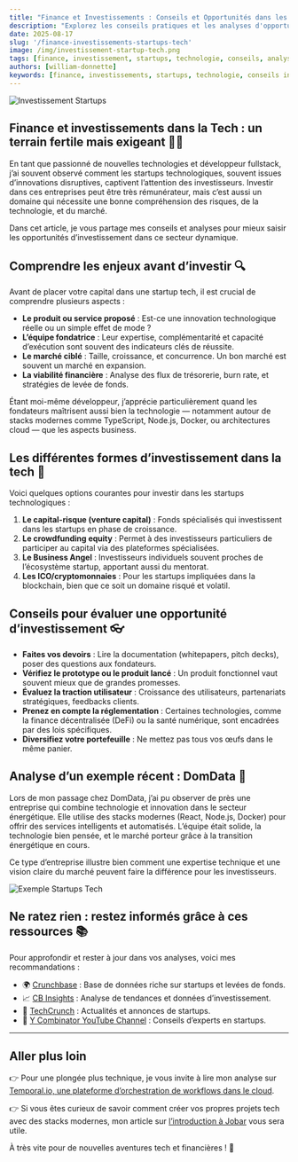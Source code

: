 ```yaml
---
title: "Finance et Investissements : Conseils et Opportunités dans les Startups Tech"
description: "Explorez les conseils pratiques et les analyses d'opportunités pour investir dans les startups et entreprises technologiques."
date: 2025-08-17
slug: '/finance-investissements-startups-tech'
image: /img/investissement-startup-tech.png
tags: [finance, investissement, startups, technologie, conseils, analyse]
authors: [william-donnette]
keywords: [finance, investissements, startups, technologie, conseils investissement, analyse financière]
---
```



![Investissement Startups](/img/investissement-startup-tech.png 'Investissement dans les startups technologiques')

<HorizontalDisplay />

<!--truncate-->

## Finance et investissements dans la Tech : un terrain fertile mais exigeant 💼🚀

En tant que passionné de nouvelles technologies et développeur fullstack, j’ai souvent observé comment les startups technologiques, souvent issues d’innovations disruptives, captivent l’attention des investisseurs. Investir dans ces entreprises peut être très rémunérateur, mais c’est aussi un domaine qui nécessite une bonne compréhension des risques, de la technologie, et du marché.

Dans cet article, je vous partage mes conseils et analyses pour mieux saisir les opportunités d’investissement dans ce secteur dynamique.

<ArialInArticle />

## Comprendre les enjeux avant d’investir 🔍

Avant de placer votre capital dans une startup tech, il est crucial de comprendre plusieurs aspects :

- **Le produit ou service proposé** : Est-ce une innovation technologique réelle ou un simple effet de mode ?
- **L’équipe fondatrice** : Leur expertise, complémentarité et capacité d’exécution sont souvent des indicateurs clés de réussite.
- **Le marché ciblé** : Taille, croissance, et concurrence. Un bon marché est souvent un marché en expansion.
- **La viabilité financière** : Analyse des flux de trésorerie, burn rate, et stratégies de levée de fonds.

Étant moi-même développeur, j’apprécie particulièrement quand les fondateurs maîtrisent aussi bien la technologie — notamment autour de stacks modernes comme TypeScript, Node.js, Docker, ou architectures cloud — que les aspects business.

## Les différentes formes d’investissement dans la tech 💸

Voici quelques options courantes pour investir dans les startups technologiques :

1. **Le capital-risque (venture capital)** : Fonds spécialisés qui investissent dans les startups en phase de croissance.
2. **Le crowdfunding equity** : Permet à des investisseurs particuliers de participer au capital via des plateformes spécialisées.
3. **Le Business Angel** : Investisseurs individuels souvent proches de l’écosystème startup, apportant aussi du mentorat.
4. **Les ICO/cryptomonnaies** : Pour les startups impliquées dans la blockchain, bien que ce soit un domaine risqué et volatil.

<ArialInArticle />

## Conseils pour évaluer une opportunité d’investissement 👓

- **Faites vos devoirs** : Lire la documentation (whitepapers, pitch decks), poser des questions aux fondateurs.
- **Vérifiez le prototype ou le produit lancé** : Un produit fonctionnel vaut souvent mieux que de grandes promesses.
- **Évaluez la traction utilisateur** : Croissance des utilisateurs, partenariats stratégiques, feedbacks clients.
- **Prenez en compte la réglementation** : Certaines technologies, comme la finance décentralisée (DeFi) ou la santé numérique, sont encadrées par des lois spécifiques.
- **Diversifiez votre portefeuille** : Ne mettez pas tous vos œufs dans le même panier.

## Analyse d’un exemple récent : DomData 🚀

Lors de mon passage chez DomData, j’ai pu observer de près une entreprise qui combine technologie et innovation dans le secteur énergétique. Elle utilise des stacks modernes (React, Node.js, Docker) pour offrir des services intelligents et automatisés. L’équipe était solide, la technologie bien pensée, et le marché porteur grâce à la transition énergétique en cours.

Ce type d’entreprise illustre bien comment une expertise technique et une vision claire du marché peuvent faire la différence pour les investisseurs.

![Exemple Startups Tech](/img/domdata-startup-tech.png "DomData Exemple startup technologique")

<ArialInArticle />

## Ne ratez rien : restez informés grâce à ces ressources 📚

Pour approfondir et rester à jour dans vos analyses, voici mes recommandations :

- 🌍 [Crunchbase](https://www.crunchbase.com/) : Base de données riche sur startups et levées de fonds.
- 📈 [CB Insights](https://www.cbinsights.com/) : Analyse de tendances et données d’investissement.
- 📰 [TechCrunch](https://techcrunch.com/) : Actualités et annonces de startups.
- 🎥 [Y Combinator YouTube Channel](https://www.youtube.com/user/ycombinator) : Conseils d’experts en startups.

---

<ArialMultiplex />

## Aller plus loin

👉 Pour une plongée plus technique, je vous invite à lire mon analyse sur [Temporal.io, une plateforme d’orchestration de workflows dans le cloud](/blog/introduction-temporal). 

👉 Si vous êtes curieux de savoir comment créer vos propres projets tech avec des stacks modernes, mon article sur [l’introduction à Jobar](https://william-donnette.dev/blog/introduction-jobar) vous sera utile.

À très vite pour de nouvelles aventures tech et financières ! 🚀